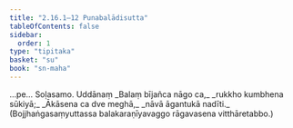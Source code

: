 ```yaml
---
title: "2.16.1–12 Punabalādisutta"
tableOfContents: false
sidebar:
  order: 1
type: "tipitaka"
basket: "su"
book: "sn-maha"
---
```



<DynamicBreadcrumb />

<Division number="334–345" book="sn-maha" bookNo="14">

<Paragraph number="735" book="sn-maha">
…pe…

</Paragraph>
</Division>

<Paragraph number="736" type="center" book="sn-maha">
Soḷasamo.



</Paragraph>

<Paragraph number="737" type="center" book="sn-maha">
Uddānaṃ


</Paragraph>

<Paragraph number="738" type="verses" book="sn-maha">
_Balaṃ bījañca nāgo ca,_  
_rukkho kumbhena sūkiyā;_  
_Ākāsena ca dve meghā,_  
_nāvā āgantukā nadīti._  

</Paragraph>

<Paragraph number="739" type="center" book="sn-maha">
(Bojjhaṅgasaṃyuttassa balakaraṇīyavaggo rāgavasena vitthāretabbo.)
</Paragraph>
